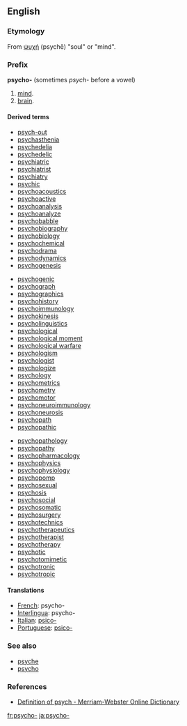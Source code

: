 ==English==
===Etymology===
From {{AGr.}} [[ψυχή]] (psychē) "soul" or "mind".

===Prefix===
'''psycho-'''  (sometimes ''psych-'' before a vowel)

# [[mind]].
# [[brain]].

====Derived terms====
{{top3}}
*[[psych-out]]
*[[psychasthenia]] 
*[[psychedelia]] 
*[[psychedelic]] 
*[[psychiatric]] 
*[[psychiatrist]]
*[[psychiatry]]
*[[psychic]]
*[[psychoacoustics]] 
*[[psychoactive]]
*[[psychoanalysis]] 
*[[psychoanalyze]]
*[[psychobabble]]
*[[psychobiography]] 
*[[psychobiology]]
*[[psychochemical]]
*[[psychodrama]]
*[[psychodynamics]] 
*[[psychogenesis]]
{{mid3}}
*[[psychogenic]]
*[[psychograph]]
*[[psychographics]] 
*[[psychohistory]]
*[[psychoimmunology]]
*[[psychokinesis]]
*[[psycholinguistics]] 
*[[psychological]]
*[[psychological moment]] 
*[[psychological warfare]] 
*[[psychologism]] 
*[[psychologist]] 
*[[psychologize]] 
*[[psychology]] 
*[[psychometrics]] 
*[[psychometry]] 
*[[psychomotor]] 
*[[psychoneuroimmunology]] 
*[[psychoneurosis]] 
*[[psychopath]] 
*[[psychopathic]] 
{{mid3}}
*[[psychopathology]] 
*[[psychopathy]] 
*[[psychopharmacology]] 
*[[psychophysics]] 
*[[psychophysiology]] 
*[[psychopomp]]
*[[psychosexual]] 
*[[psychosis]] 
*[[psychosocial]] 
*[[psychosomatic]] 
*[[psychosurgery]] 
*[[psychotechnics]] 
*[[psychotherapeutics]] 
*[[psychotherapist]] 
*[[psychotherapy]] 
*[[psychotic]] 
*[[psychotomimetic]] 
*[[psychotronic]] 
*[[psychotropic]]
{{bottom}}

====Translations====
*[[French]]: psycho-
*[[Interlingua]]: psycho-
*[[Italian]]: [[psico-]]
*[[Portuguese]]: [[psico-]]


===See also===
*[[psyche]]
*[[psycho]]

===References===
*[http://m-w.com/dictionary/psych- Definition of psych - Merriam-Webster Online Dictionary]

[[fr:psycho-]]
[[ja:psycho-]]